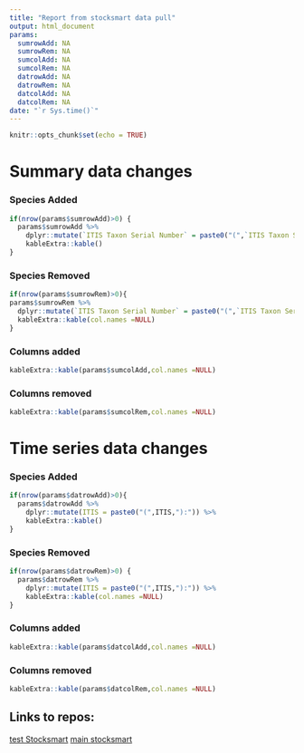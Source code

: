 ```yaml
---
title: "Report from stocksmart data pull"
output: html_document
params: 
  sumrowAdd: NA
  sumrowRem: NA
  sumcolAdd: NA
  sumcolRem: NA
  datrowAdd: NA
  datrowRem: NA
  datcolAdd: NA
  datcolRem: NA
date: "`r Sys.time()`"
---
```


```r
knitr::opts_chunk$set(echo = TRUE)
```

# Summary data changes

### Species Added
```r
if(nrow(params$sumrowAdd)>0) {
  params$sumrowAdd %>%
    dplyr::mutate(`ITIS Taxon Serial Number` = paste0("(",`ITIS Taxon Serial Number`,"):")) %>%
    kableExtra::kable()
}
```

### Species Removed
```r
if(nrow(params$sumrowRem)>0){
params$sumrowRem %>%
  dplyr::mutate(`ITIS Taxon Serial Number` = paste0("(",`ITIS Taxon Serial Number`,"):")) %>%
  kableExtra::kable(col.names =NULL)
}
```

### Columns added
```r
kableExtra::kable(params$sumcolAdd,col.names =NULL)
```

### Columns removed
```r
kableExtra::kable(params$sumcolRem,col.names =NULL)
```


# Time series data changes

### Species Added
```r
if(nrow(params$datrowAdd)>0){
  params$datrowAdd %>% 
    dplyr::mutate(ITIS = paste0("(",ITIS,"):")) %>%
    kableExtra::kable()
}
```

### Species Removed
```r
if(nrow(params$datrowRem)>0) {
  params$datrowRem %>% 
    dplyr::mutate(ITIS = paste0("(",ITIS,"):")) %>%
    kableExtra::kable(col.names =NULL)
}
```

### Columns added
```r
kableExtra::kable(params$datcolAdd,col.names =NULL)
```

### Columns removed
```r
kableExtra::kable(params$datcolRem,col.names =NULL)
```


## Links to repos:

[test Stocksmart](https://github.com/andybeet/teststocksmartapi)
[main stocksmart](https://github.com/andybeet/stocksmart)
